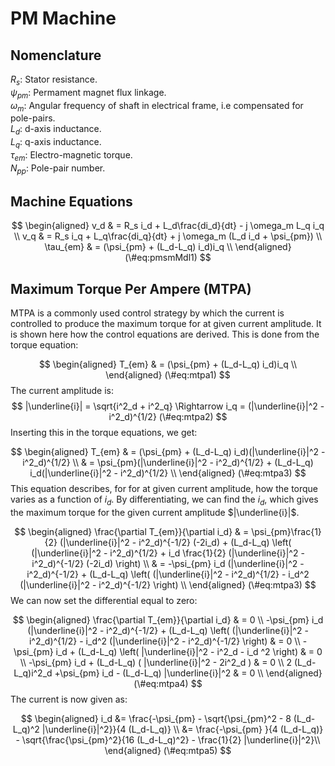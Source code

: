 # PM Machine

## Nomenclature

<!-- 
-->

$R_s$: Stator resistance.  
$\psi_{pm}$: Permament magnet flux linkage.  
$\omega_m$: Angular frequency of shaft in electrical frame, i.e compensated for pole-pairs.  
$L_d$: d-axis inductance.  
$L_q$: q-axis inductance.  
$\tau_{em}$: Electro-magnetic torque.  
$N_{pp}$: Pole-pair number.  


## Machine Equations


$$
\begin{aligned}
v_d & = R_s i_d + L_d\frac{di_d}{dt} - j \omega_m L_q i_q  \\
v_q & = R_s i_q + L_q\frac{di_q}{dt} + j \omega_m (L_d i_d + \psi_{pm})  \\
\tau_{em} & =  (\psi_{pm} + (L_d-L_q) i_d)i_q  \\
\end{aligned}
(\#eq:pmsmMdl1)
$$

## Maximum Torque Per Ampere (MTPA)

MTPA is a commonly used control strategy by which the current is controlled to produce the maximum torque for at given current amplitude. It is shown here how the control equations are derived. This is done from the torque equation:

$$
\begin{aligned}
T_{em} & =  (\psi_{pm} + (L_d-L_q) i_d)i_q  \\
\end{aligned}
(\#eq:mtpa1)
$$
The current amplitude is:
$$
|\underline{i}| = \sqrt{i^2_d + i^2_q} \Rightarrow  i_q =  (|\underline{i}|^2 - i^2_d)^{1/2} 
(\#eq:mtpa2)
$$
Inserting this in the torque equations, we get:

$$
\begin{aligned}
T_{em} & =  (\psi_{pm} + (L_d-L_q) i_d)(|\underline{i}|^2 - i^2_d)^{1/2}  \\
 & =  \psi_{pm}(|\underline{i}|^2 - i^2_d)^{1/2} + (L_d-L_q) i_d(|\underline{i}|^2 - i^2_d)^{1/2}  \\
\end{aligned}
(\#eq:mtpa3)
$$
This equation describes, for for at given current amplitude, how the torque varies as a function of $i_d$. By differentiating, we can find the $i_d$, which gives the maximum torque for the given current amplitude $|\underline{i}|$.

$$
\begin{aligned}
\frac{\partial T_{em}}{\partial i_d} & =  \psi_{pm}\frac{1}{2} (|\underline{i}|^2 - i^2_d)^{-1/2} (-2i_d) + 
(L_d-L_q) \left(  (|\underline{i}|^2 - i^2_d)^{1/2}   + i_d \frac{1}{2} (|\underline{i}|^2 - i^2_d)^{-1/2} (-2i_d)  \right)  \\
 & =  -\psi_{pm} i_d (|\underline{i}|^2 - i^2_d)^{-1/2}  + 
(L_d-L_q) \left(  (|\underline{i}|^2 - i^2_d)^{1/2}   - i_d^2  (|\underline{i}|^2 - i^2_d)^{-1/2}   \right)  \\
\end{aligned}
(\#eq:mtpa3)
$$
We can now set the differential equal to zero:

$$
\begin{aligned}
\frac{\partial T_{em}}{\partial i_d} & =  0  \\
-\psi_{pm} i_d (|\underline{i}|^2 - i^2_d)^{-1/2}  + (L_d-L_q) \left(  (|\underline{i}|^2 - i^2_d)^{1/2}   - i_d^2  (|\underline{i}|^2 - i^2_d)^{-1/2}   \right) & = 0 \\
-\psi_{pm} i_d   + (L_d-L_q) \left(  |\underline{i}|^2 - i^2_d   - i_d ^2    \right) & = 0 \\
-\psi_{pm} i_d   + (L_d-L_q) (  |\underline{i}|^2 - 2i^2_d     ) & = 0 \\
 2 (L_d-L_q)i^2_d  +\psi_{pm} i_d   - (L_d-L_q)  |\underline{i}|^2  & = 0 \\
\end{aligned}
(\#eq:mtpa4)
$$
The current is now given as:

$$
\begin{aligned}
i_d &= \frac{-\psi_{pm} - \sqrt{\psi_{pm}^2 - 8 (L_d-L_q)^2 |\underline{i}|^2}}{4 (L_d-L_q)} \\
&= \frac{-\psi_{pm} }{4 (L_d-L_q)} -   \sqrt{\frac{\psi_{pm}^2}{16 (L_d-L_q)^2} - \frac{1}{2} |\underline{i}|^2}\\
\end{aligned}
(\#eq:mtpa5)
$$



